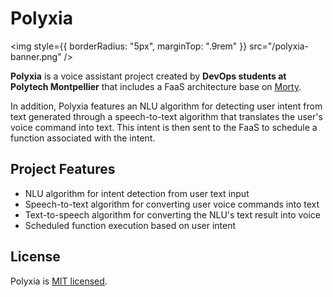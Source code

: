 # Polyxia

<img style={{ borderRadius: "5px", marginTop: ".9rem" }} src="/polyxia-banner.png" />

**Polyxia** is a voice assistant project created by **DevOps students at Polytech Montpellier** that includes a FaaS architecture base on [Morty](https://morty-faas.github.io/).

In addition, Polyxia features an NLU algorithm for detecting user intent from text generated through a speech-to-text algorithm that translates the user's voice command into text. This intent is then sent to the FaaS to schedule a function associated with the intent.

## Project Features

- NLU algorithm for intent detection from user text input
- Speech-to-text algorithm for converting user voice commands into text
- Text-to-speech algorithm for converting the NLU's text result into voice
- Scheduled function execution based on user intent

## License

Polyxia is [MIT licensed](https://github.com/polyxia-org/.github/blob/main/LICENSE).
